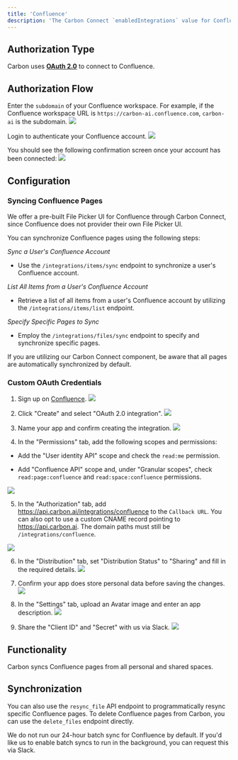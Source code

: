 ```yaml
---
title: 'Confluence'
description: 'The Carbon Connect `enabledIntegrations` value for Confluence is `Confluence`.'
---
```


## Authorization Type

Carbon uses **[OAuth 2.0](https://developer.atlassian.com/server/confluence/confluence-oauth2-provider-api/)** to connect to Confluence.

## Authorization Flow

Enter the `subdomain` of your Confluence workspace. For example, if the Confluence workspace URL is `https://carbon-ai.confluence.com`, `carbon-ai` is the subdomain.
![](https://i.ibb.co/0Byn2Ks/Screen-Shot-2023-11-20-at-2-07-22-PM.png)

Login to authenticate your Confluence account.
![](https://i.ibb.co/TvSKFG6/Screen-Shot-2023-11-20-at-2-22-08-PM.png)

You should see the following confirmation screen once your account has been connected:
![](https://i.ibb.co/bmX1Gk1/Screen-Shot-2023-11-20-at-2-07-11-PM.png)

## Configuration

### Syncing Confluence Pages

<Note>We offer a pre-built File Picker UI for Confluence through Carbon Connect, since Confluence does not provider their own File Picker UI.</Note>

You can synchronize Confluence pages using the following steps:

_*Sync a User's Confluence Account*_
- Use the `/integrations/items/sync` endpoint to synchronize a user's Confluence account.

_*List All Items from a User's Confluence Account*_
- Retrieve a list of all items from a user's Confluence account by utilizing the `/integrations/items/list` endpoint.

_*Specify Specific Pages to Sync*_
- Employ the `/integrations/files/sync` endpoint to specify and synchronize specific pages.

If you are utilizing our Carbon Connect component, be aware that all pages are automatically synchronized by default.

### Custom OAuth Credentials

1. Sign up on [Confluence](https://developer.atlassian.com/console/myapps/).
![](https://i.ibb.co/ZMYnyCm/Screen-Shot-2023-11-20-at-12-36-43-PM.png)

2. Click "Create" and select "OAuth 2.0 integration".
![](https://i.ibb.co/BrQ1ht0/Screen-Shot-2023-11-20-at-10-51-21-AM.png)

3. Name your app and confirm creating the integration.
![](https://i.ibb.co/8KtGvnm/Screen-Shot-2023-11-20-at-10-51-34-AM.png)

4. In the "Permissions" tab, add the following scopes and permissions:

- Add the "User identity API" scope and check the `read:me` permission.

- Add "Confluence API" scope and, under "Granular scopes", check `read:page:confluence` and `read:space:confluence` permissions.

![](https://i.ibb.co/MfWt5qW/Screen-Shot-2023-11-20-at-12-39-30-PM.png)

5. In the "Authorization" tab, add https://api.carbon.ai/integrations/confluence to the `Callback URL`. You can also opt to use a custom CNAME record pointing to https://api.carbon.ai. The domain paths must still be `/integrations/confluence`.

![](https://i.ibb.co/N2ZYmbX/Screen-Shot-2023-11-20-at-10-54-17-AM.png)

6. In the "Distribution" tab, set "Distribution Status" to "Sharing" and fill in the required details.
![](https://i.ibb.co/tbcrr69/Screen-Shot-2023-11-20-at-11-55-57-AM.png)

7. Confirm your app does store personal data before saving the changes.
![](https://i.ibb.co/8j1Yx3G/Screen-Shot-2023-11-20-at-11-56-15-AM.png)

8. In the "Settings" tab, upload an Avatar image and enter an app description.
![](https://i.ibb.co/JxT6x1b/Screen-Shot-2023-11-20-at-12-03-02-PM.png)

9. Share the "Client ID" and "Secret" with us via Slack.
![](https://i.ibb.co/b70nnM9/Screen-Shot-2023-11-20-at-12-54-42-PM.png)

## Functionality

Carbon syncs Confluence pages from all personal and shared spaces.

## Synchronization

You can also use the `resync_file` API endpoint to programmatically resync specific Confluence pages. To delete Confluence pages from Carbon, you can use the `delete_files` endpoint directly.

We do not run our 24-hour batch sync for Confluence by default. If you'd like us to enable batch syncs to run in the background, you can request this via Slack.